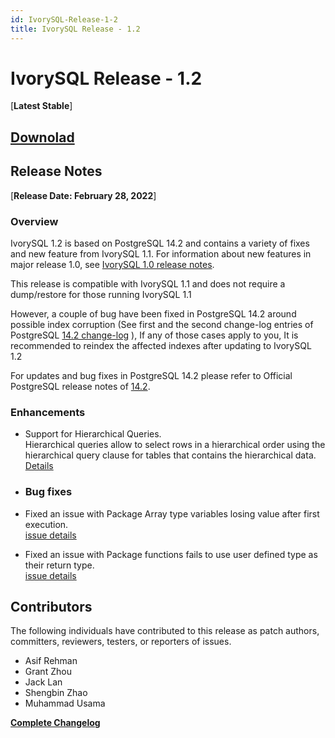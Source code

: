```yaml
---
id: IvorySQL-Release-1-2
title: IvorySQL Release - 1.2
---
```


# IvorySQL Release - 1.2
[**Latest Stable**]

## [**Downolad**](https://github.com/IvorySQL/IvorySQL/releases/tag/Ivory_REL_1_2)

## Release Notes
[**Release Date: February 28, 2022**]
### Overview
IvorySQL 1.2 is based on PostgreSQL 14.2 and contains a variety of fixes and new feature from IvorySQL 1.1.
For information about new features in major release 1.0, see [IvorySQL 1.0 release notes](ivorysql-v1-0-release-page).  

This release is compatible with IvorySQL 1.1 and does not require a dump/restore for those running IvorySQL 1.1

However, a couple of bug have been fixed in PostgreSQL 14.2 around possible index corruption (See first and the
second change-log entries of PostgreSQL [14.2 change-log](https://www.postgresql.org/docs/release/14.2/) ),
If any of those cases apply to you, It is recommended to reindex the affected indexes after updating to IvorySQL 1.2  

For updates and bug fixes in PostgreSQL 14.2 please refer to Official PostgreSQL release
notes of [14.2](https://www.postgresql.org/docs/release/14.2/).


### Enhancements

- Support for Hierarchical Queries.  
    Hierarchical queries allow to select rows in a hierarchical order using the hierarchical query
    clause for tables that contains the hierarchical data.  
    [Details](https://github.com/IvorySQL/IvorySQL/pull/61)

- ### Bug fixes

- Fixed an issue with Package Array type variables losing value after first execution.  
    [issue details](https://github.com/IvorySQL/IvorySQL/issues/53)

- Fixed an issue with Package functions fails to use user defined type as their return type.  
    [issue details](https://github.com/IvorySQL/IvorySQL/issues/50)


## Contributors
The following individuals have contributed to this release as patch authors,
committers, reviewers, testers, or reporters of issues.

- Asif Rehman
- Grant Zhou
- Jack Lan
- Shengbin Zhao
- Muhammad Usama

**[Complete Changelog](https://github.com/IvorySQL/IvorySQL/commits/Ivory_REL_1_2)**
